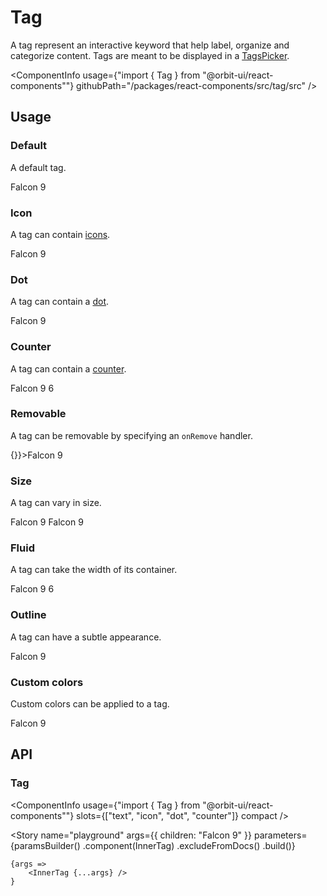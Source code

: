 
<Meta
    title="Components/Tag"
    id="tag"
/>

# Tag

<Tagline>A tag represent an interactive keyword that help label, organize and categorize content. Tags are meant to be displayed in a [TagsPicker](?path=/story/tagspicker--default-story).</Tagline>

<ComponentInfo
    usage={"import { Tag } from \"@orbit-ui/react-components\""}
    githubPath="/packages/react-components/src/tag/src"
/>

## Usage

### Default

A default tag.

<Canvas>
    <Story name="default">
        <Tag>Falcon 9</Tag>
    </Story>
</Canvas>

### Icon

A tag can contain [icons](?path=/docs/icon-gallery--page).

<Canvas>
    <Story name="icon">
        <Tag>
            <CheckCircleIcon />
            <Text>Falcon 9</Text>
        </Tag>
    </Story>
</Canvas>

### Dot

A tag can contain a [dot](?path=/docs/dot--default-story).

<Canvas>
    <Story name="dot">
        <Tag>
            <Dot color="primary-500" />
            <Text>Falcon 9</Text>
        </Tag>
    </Story>
</Canvas>

### Counter

A tag can contain a [counter](?path=/docs/counter--default-story).

<Canvas>
    <Story name="counter">
        <Tag>
            <Text>Falcon 9</Text>
            <Counter>6</Counter>
        </Tag>
    </Story>
</Canvas>

### Removable

A tag can be removable by specifying an `onRemove` handler.

<Canvas>
    <Story name="removable">
        <Tag onRemove={() => {}}>Falcon 9</Tag>
    </Story>
</Canvas>

### Size

A tag can vary in size.

<Canvas>
    <Story name="size">
        <Inline verticalAlign="end">
            <Tag size="sm">Falcon 9</Tag>
            <Tag>Falcon 9</Tag>
        </Inline>
    </Story>
</Canvas>

### Fluid

A tag can take the width of its container.

<Canvas>
    <Story name="fluid">
        <Tag fluid>
            <CheckCircleIcon />
            <Text>Falcon 9</Text>
            <Counter>6</Counter>
        </Tag>
    </Story>
</Canvas>

### Outline

A tag can have a subtle appearance.

<Canvas>
    <Story name="outline">
        <Tag variant="outline">Falcon 9</Tag>
    </Story>
</Canvas>

### Custom colors

Custom colors can be applied to a tag.

<Canvas>
    <Story name="custom-color">
        <Tag
            style={{
                backgroundColor: "#FFF6E7",
                color: "var(--marine-500)",
                border: "1px solid #FEE9C3"
            }}
        >
            Falcon 9
        </Tag>
    </Story>
</Canvas>

<CustomColorHover />

## API

### Tag

<ComponentInfo
    usage={"import { Tag } from \"@orbit-ui/react-components\""}
    slots={["text", "icon", "dot", "counter"]}
    compact
/>

<ArgsTable of={InnerTag} />

<Story
    name="playground"
    args={{
        children: "Falcon 9"
    }}
    parameters={paramsBuilder()
        .component(InnerTag)
        .excludeFromDocs()
        .build()}
>
    {args =>
        <InnerTag {...args} />
    }
</Story>



